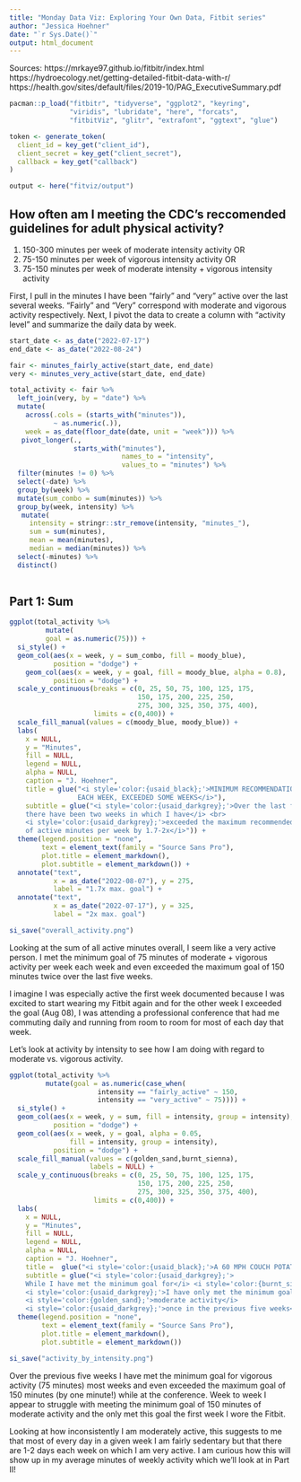 ```yaml
---
title: "Monday Data Viz: Exploring Your Own Data, Fitbit series"
author: "Jessica Hoehner"
date: "`r Sys.Date()`"
output: html_document
---
```


Sources: 
https://mrkaye97.github.io/fitbitr/index.html
https://hydroecology.net/getting-detailed-fitbit-data-with-r/
https://health.gov/sites/default/files/2019-10/PAG_ExecutiveSummary.pdf

```r
pacman::p_load("fitbitr", "tidyverse", "ggplot2", "keyring", 
               "viridis", "lubridate", "here", "forcats", 
               "fitbitViz", "glitr", "extrafont", "ggtext", "glue")

token <- generate_token(
  client_id = key_get("client_id"),
  client_secret = key_get("client_secret"),
  callback = key_get("callback")
)

output <- here("fitviz/output")

```

## How often am I meeting the CDC's reccomended guidelines for adult physical activity?

1. 150-300 minutes per week of moderate intensity activity OR
2. 75-150 minutes per week of vigorous intensity activity OR
3. 75-150 minutes per week of moderate intensity + vigorous intensity activity 

First, I pull in the minutes I have been "fairly" and "very" active over the
last several weeks. "Fairly" and "Very" correspond with moderate and vigorous 
activity respectively. Next, I pivot the data to create a column with 
"activity level" and summarize the daily data by week.

```r

start_date <- as_date("2022-07-17")
end_date <- as_date("2022-08-24")

fair <- minutes_fairly_active(start_date, end_date)
very <- minutes_very_active(start_date, end_date)

total_activity <- fair %>%
  left_join(very, by = "date") %>%
  mutate(
    across(.cols = (starts_with("minutes")), 
           ~ as.numeric(.)), 
    week = as_date(floor_date(date, unit = "week"))) %>%
   pivot_longer(., 
                starts_with("minutes"), 
                            names_to = "intensity", 
                            values_to = "minutes") %>%
  filter(minutes != 0) %>%
  select(-date) %>%
  group_by(week) %>%
  mutate(sum_combo = sum(minutes)) %>%
  group_by(week, intensity) %>%
   mutate(
     intensity = stringr::str_remove(intensity, "minutes_"),
     sum = sum(minutes), 
     mean = mean(minutes),
     median = median(minutes)) %>%
  select(-minutes) %>%
  distinct()
 
```

## Part 1: Sum

```r

ggplot(total_activity %>%
         mutate(
         goal = as.numeric(75))) +
  si_style() +
  geom_col(aes(x = week, y = sum_combo, fill = moody_blue), 
           position = "dodge") +
    geom_col(aes(x = week, y = goal, fill = moody_blue, alpha = 0.8), 
           position = "dodge") +
  scale_y_continuous(breaks = c(0, 25, 50, 75, 100, 125, 175, 
                                150, 175, 200, 225, 250, 
                                275, 300, 325, 350, 375, 400), 
                     limits = c(0,400)) +
  scale_fill_manual(values = c(moody_blue, moody_blue)) +
  labs(
    x = NULL, 
    y = "Minutes",
    fill = NULL,
    legend = NULL, 
    alpha = NULL, 
    caption = "J. Hoehner",
    title = glue("<i style='color:{usaid_black};'>MINIMUM RECOMMENDATIONS MET 
                 EACH WEEK, EXCEEDED SOME WEEKS</i>"), 
    subtitle = glue("<i style='color:{usaid_darkgrey};'>Over the last five weeks 
    there have been two weeks in which I have</i> <br> 
    <i style='color:{usaid_darkgrey};'>exceeded the maximum recommended number 
    of active minutes per week by 1.7-2x</i>")) +
  theme(legend.position = "none", 
        text = element_text(family = "Source Sans Pro"),
        plot.title = element_markdown(), 
        plot.subtitle = element_markdown()) +
  annotate("text", 
           x = as_date("2022-08-07"), y = 275, 
           label = "1.7x max. goal") +
  annotate("text", 
           x = as_date("2022-07-17"), y = 325, 
           label = "2x max. goal")

si_save("overall_activity.png")

```
Looking at the sum of all active minutes overall, I seem like a very active person.
I met the minimum goal of 75 minutes of moderate + vigorous activity per week 
each week and even exceeded the maximum goal of 150 minutes twice over the last five weeks.

I imagine I was especially active the first week documented because
I was excited to start wearing my Fitbit again and for the other week I exceeded
the goal (Aug 08), I was attending a professional conference that had me 
commuting daily and running from room to room for most of each day that week. 

Let's look at activity by intensity to see how I am doing with regard to moderate
vs. vigorous activity.

```r

ggplot(total_activity %>%
         mutate(goal = as.numeric(case_when(
                      intensity == "fairly_active" ~ 150, 
                      intensity == "very_active" ~ 75)))) +
  si_style() +
  geom_col(aes(x = week, y = sum, fill = intensity, group = intensity), 
           position = "dodge") +
  geom_col(aes(x = week, y = goal, alpha = 0.05, 
               fill = intensity, group = intensity), 
           position = "dodge") +
  scale_fill_manual(values = c(golden_sand,burnt_sienna),
                    labels = NULL) +
  scale_y_continuous(breaks = c(0, 25, 50, 75, 100, 125, 175, 
                                150, 175, 200, 225, 250, 
                                275, 300, 325, 350, 375, 400), 
                     limits = c(0,400)) +
  labs(
    x = NULL, 
    y = "Minutes",
    fill = NULL,
    legend = NULL, 
    alpha = NULL, 
    caption = "J. Hoehner",
    title =  glue("<i style='color:{usaid_black};'>A 60 MPH COUCH POTATO</i>"), 
    subtitle = glue("<i style='color:{usaid_darkgrey};'>
    While I have met the minimum goal for</i> <i style='color:{burnt_sienna};'>vigorous actvity</i> <i style='color:{usaid_darkgrey};'>most weeks,</i> <br> 
    <i style='color:{usaid_darkgrey};'>I have only met the minimum goal for</i> 
    <i style='color:{golden_sand};'>moderate activity</i>
    <i style='color:{usaid_darkgrey};'>once in the previous five weeks</i>")) +
  theme(legend.position = "none", 
        text = element_text(family = "Source Sans Pro"),
        plot.title = element_markdown(), 
        plot.subtitle = element_markdown())

si_save("activity_by_intensity.png")

```

Over the previous five weeks I have met the minimum goal for vigorous activity (75 minutes) 
most weeks and even exceeded the maximum goal of 150 minutes (by one minute!) while at the conference. 
Week to week I appear to struggle with meeting the minimum goal of 150 minutes of moderate 
activity and the only met this goal the first week I wore the Fitbit.

Looking at how inconsistently I am moderately active, this suggests to me 
that most of every day in a given week I am fairly sedentary but that there
are 1-2 days each week on which I am very active. I am curious how this will 
show up in my average minutes of weekly activity which we'll look at in Part II!